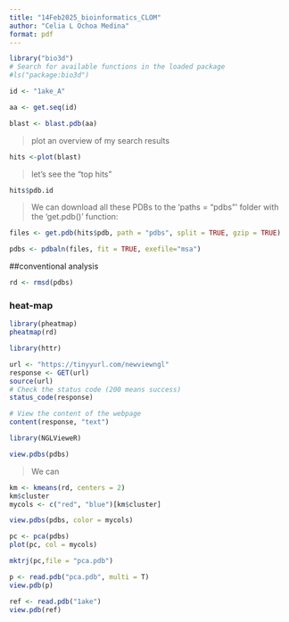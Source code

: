 ```yaml
---
title: "14Feb2025_bioinformatics_CLOM"
author: "Celia L Ochoa Medina"
format: pdf
---
```

```r
library("bio3d")
# Search for available functions in the loaded package
#ls("package:bio3d")

```
```r
id <- "1ake_A"

aa <- get.seq(id)
```
```r
blast <- blast.pdb(aa)
```
> plot an overview of my search results

```r
hits <-plot(blast)
```

>let's see the "top hits"

```r
hits$pdb.id

```
> We can download all these PDBs  to the 'paths = "pdbs"' folder with the 'get.pdb()' function:

```r
files <- get.pdb(hits$pdb, path = "pdbs", split = TRUE, gzip = TRUE)
```
```r
pdbs <- pdbaln(files, fit = TRUE, exefile="msa")
```

##conventional analysis
```r
rd <- rmsd(pdbs)
```

### heat-map
```r
library(pheatmap)
pheatmap(rd)
```


```r
library(httr)

url <- "https://tinyyurl.com/newviewngl"
response <- GET(url)
source(url)
# Check the status code (200 means success)
status_code(response)

# View the content of the webpage
content(response, "text")

library(NGLVieweR)

```


```r
view.pdbs(pdbs)
```

> We can 

```r
km <- kmeans(rd, centers = 2)
km$cluster
mycols <- c("red", "blue")[km$cluster]

```

```r
view.pdbs(pdbs, color = mycols)
```

```r
pc <- pca(pdbs)
plot(pc, col = mycols)
```

>

```r

mktrj(pc,file = "pca.pdb")
```

```r
p <- read.pdb("pca.pdb", multi = T)
view.pdb(p)
```

```r
ref <- read.pdb("1ake")
view.pdb(ref)
```





